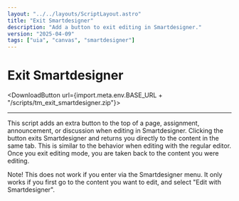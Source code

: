 ```yaml
---
layout: "../../layouts/ScriptLayout.astro"
title: "Exit Smartdesigner"
description: "Add a button to exit editing in Smartdesigner."
version: "2025-04-09"
tags: ["uia", "canvas", "smartdesigner"]
---
```


# Exit Smartdesigner

<DownloadButton url={import.meta.env.BASE_URL + "/scripts/tm_exit_smartdesigner.zip"}></DownloadButton>

<hr />

This script adds an extra button to the top of a page, assignment, announcement, or discussion when editing in Smartdesigner. Clicking the button exits Smartdesigner and returns you directly to the content in the same tab. This is similar to the behavior when editing with the regular editor. Once you exit editing mode, you are taken back to the content you were editing.

Note! This does not work if you enter via the Smartdesigner menu. It only works if you first go to the content you want to edit, and select "Edit with Smartdesigner".

<Figure src={import.meta.env.BASE_URL + "/images/exit_smartdesigner_button.png"} alt="Screenshot of the exit button." cap='The exit button with the text "Exit Smartdesigner" in Norwegian.' />